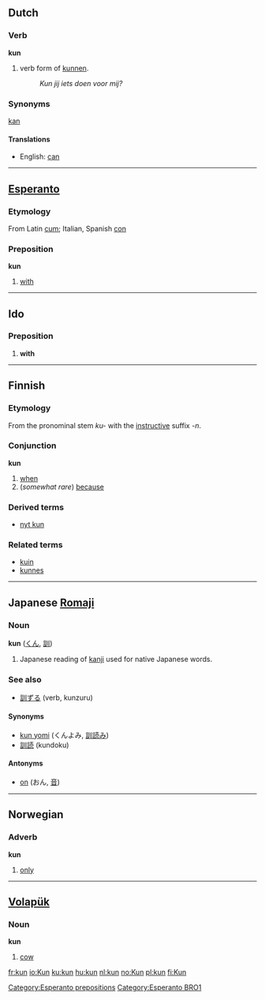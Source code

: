 ==Dutch==
===Verb===
'''kun'''

# verb form of [[kunnen]].
#: ''Kun jij iets doen voor mij?''

===Synonyms===
[[kan]]

====Translations====
*English: [[can]]

----

==[[Esperanto]]==
===Etymology===
From Latin [[cum]]; Italian, Spanish [[con]]
===Preposition===
'''kun'''

#[[with]]

[[Category:Esperanto prepositions]]
[[Category:Esperanto BRO1]]
----

==Ido==
===Preposition===
# '''with'''
----

==Finnish==
===Etymology===
From the pronominal stem ''ku-'' with the [[instructive]] suffix ''-n''.

===Conjunction===
'''kun'''

# [[when]]
# (''somewhat rare'') [[because]]

===Derived terms===
*[[nyt kun]]

===Related terms===
*[[kuin]]
*[[kunnes]]

----

==Japanese [[Romaji]]==
===Noun===
'''kun''' ([[くん]], [[訓]])

# Japanese reading of [[kanji]] used for native Japanese words.

===See also===
*[[訓ずる]] (verb, kunzuru)

====Synonyms====
*[[kun yomi]] (くんよみ, [[訓読み]])<!-- hyphenated? -->
*[[訓読]] (kundoku)

====Antonyms====
*[[on]] (おん, [[音]])

<!-- don't understand this part. how to include and format?
===Suffix?===
''-kun'' ([[君]])
#see ''[[-kun]]''
-->
----

==Norwegian==
===Adverb===
'''kun'''

#[[only]]

----

==[[Volapük]]==
===Noun===
'''kun'''

#[[cow]]

[[fr:kun]]
[[io:Kun]]
[[ku:kun]]
[[hu:kun]]
[[nl:kun]]
[[no:Kun]]
[[pl:kun]]
[[fi:Kun]]